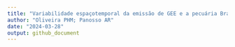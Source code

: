 ```yaml
---
title: "Variabilidade espaçotemporal da emissão de GEE e a pecuária Brasileira"
author: "Oliveira PHM; Panosso AR"
date: "2024-03-28"
output: github_document
---
```



<!-- ```{r setup, include=FALSE} -->
<!-- knitr::opts_chunk$set( -->
<!-- 	echo = TRUE, -->
<!-- 	error = FALSE, -->
<!-- 	message = FALSE, -->
<!-- 	warning = FALSE -->
<!-- ) -->
<!-- ``` -->


<!-- # [Pré-processamento Xco2](https://arpanosso.github.io/pibic-pedro-oliveira/Docs/pre-processamento-xco2.html) -->


<!-- # Análise Para XCO2 -->
<!-- ## Carregando Pacotes -->
<!-- ```{r} -->
<!-- # ### Pacotes necessários -->
<!-- library(tidyverse) -->
<!-- library(ggridges) -->
<!-- library(geobr) -->

<!-- ## Poligonos necessários -->
<!-- br <- geobr::read_country(showProgress = FALSE) -->
<!-- regiao <- geobr::read_region(showProgress = FALSE) -->
<!-- pol_br <- br$geom |> purrr::pluck(1) |> as.matrix() -->
<!-- pol_nordeste <- regiao$geom |> purrr::pluck(2) |> as.matrix() -->
<!-- pol_br <- pol_br[pol_br[,1]<=-34,] -->
<!-- pol_br <- pol_br[!((pol_br[,1]>=-38.8 & pol_br[,1]<=-38.6) & -->
<!--                      (pol_br[,2]>= -19 & pol_br[,2]<= -16)),] -->
<!-- pol_nordeste <- pol_nordeste[pol_nordeste[,1]<=-34,] -->
<!-- pol_nordeste <- pol_nordeste[!((pol_nordeste[,1]>=-38.7 & pol_nordeste[,1]<=-38.6) & pol_nordeste[,2]<= -15),] -->
<!-- pol_br <- pol_br[pol_br[,1]<=-34,] -->
<!-- pol_br <- pol_br[!((pol_br[,1]>=-38.8 & pol_br[,1]<=-38.6) & -->
<!--                      (pol_br[,2]>= -19 & pol_br[,2]<= -16)),] -->
<!-- pol_nordeste <- pol_nordeste[pol_nordeste[,1]<=-34,] -->
<!-- pol_nordeste <- pol_nordeste[!((pol_nordeste[,1]>=-38.7 & pol_nordeste[,1]<=-38.6) & pol_nordeste[,2]<= -15),] -->

<!-- ``` -->


<!-- ## Filtrando a Base -->
<!-- ```{r} -->
<!-- ### Base de dados inicial -->
<!-- data_set <- read_rds("data/nasa-xco2.rds") |> -->
<!--   filter(xco2 > 0) |> -->
<!--   mutate( -->
<!--     path = str_remove(path, "data-raw/nc4/|\\.nc4"), -->
<!--     date = as_date(str_sub(path,12,17)), -->
<!--     year = year(date), -->
<!--     month = month(date), -->
<!--     day = day(date), -->
<!--     .after = "time" -->
<!--   ) -->
<!-- glimpse(data_set) -->
<!-- ``` -->

<!-- ### Plotando os pontos -->

<!-- ```{r} -->
<!-- data_set |> -->
<!--   filter(year == 2019) |> -->
<!--   ggplot(aes(x = longitude, latitude)) + -->
<!--   geom_point() -->
<!-- ``` -->


<!-- ```{r} -->
<!-- ## Função para classificação do ponto -->
<!-- def_pol <- function(x, y, pol){ -->
<!--   as.logical(sp::point.in.polygon(point.x = x, -->
<!--                                   point.y = y, -->
<!--                                   pol.x = pol[,1], -->
<!--                                   pol.y = pol[,2])) -->
<!-- } -->
<!-- # ## Retirando os polígono -->
<!-- estados <- geobr::read_state(showProgress = FALSE) -->
<!-- # estados |>  -->
<!-- #   tibble() |> pull(abbrev_state)  -->
<!-- pol_mt <- estados$geom |> pluck(25)  |> as.matrix() -->
<!-- # pol_ms <- estados$geom |> pluck(24)  |> as.matrix() -->
<!-- # pol_mg <- estados$geom |> pluck(17)  |> as.matrix() -->
<!-- pol_pa <- estados$geom |> pluck(5)  |> as.matrix() -->
<!-- # pol_go <- estados$geom |> pluck(26)  |> as.matrix() -->
<!-- # meus_poligonos <- rbind(pol_mt, pol_ms, pol_mg, pol_pa, pol_go) -->
<!-- ``` -->


<!-- ### Classificando os pontos -->

<!-- ```{r} -->
<!-- data_set_me <- data_set  |> -->
<!--   mutate( -->
<!--     flag_mt = def_pol(longitude, latitude, pol_mt), -->
<!--     flag_pa = def_pol(longitude, latitude, pol_pa) -->
<!--   ) |> -->
<!--   filter(flag_mt | flag_pa) -->

<!-- data_set_me |> -->
<!--   filter(year == 2015) |> -->
<!--   ggplot(aes(x = longitude, latitude)) + -->
<!--   geom_point() -->
<!-- ``` -->





<!-- ```{r} -->
<!-- # ## Avaliando o sinal de XCO2 -->
<!-- # write_rds(data_set_sp,"data/nasa-xco2-sp.rds") -->

<!-- #Carrega a base filtrada -->
<!-- data_set_me <- data_set_me |> -->
<!--   filter( -->
<!--     xco2_quality_flag == 0, -->
<!--     year >= 2015 & year <= 2020) -->

<!-- # Resumo da base -->
<!-- glimpse(data_set_me) -->
<!-- ``` -->


<!-- ```{r} -->
<!-- data_set_me |> -->
<!--   filter(year == 2015) |> -->
<!--   ggplot(aes(x = longitude, latitude)) + -->
<!--   geom_point() -->
<!-- ``` -->


<!-- ```{r} -->
<!-- #Gráficos -->
<!-- # Histogramas -->
<!-- data_set_me %>% -->
<!--   ggplot(aes(x=xco2)) + -->
<!--   geom_histogram(color="black", -->
<!--                  bins = 30) + -->
<!--   facet_wrap(~year, scales = "free") -->
<!-- ``` -->


<!-- ```{r} -->
<!-- data_set_me %>% -->
<!--   mutate( -->
<!--   fct_year = fct_rev(as.factor(year)), -->
<!--   ) %>% -->
<!--   ggplot(aes(y=fct_year)) + -->
<!--   geom_density_ridges(rel_min_height = 0.03, -->
<!--                       aes(x=xco2, fill=fct_year), -->
<!--                       alpha = .6, color = "black" -->
<!--   ) + -->
<!--   scale_fill_viridis_d() + -->
<!--   theme_ridges() + -->
<!--   theme( -->
<!--     legend.position = "none" -->
<!--   ) -->
<!-- ``` -->


<!-- ```{r} -->
<!-- #Estatística Descritiva -->
<!-- data_set_me |> -->
<!--   group_by(year) |> -->
<!--   summarise( -->
<!--     N = length(xco2), -->
<!--     MIN = min(xco2), -->
<!--     MEAN = mean(xco2), -->
<!--     MEDIAN = median(xco2), -->
<!--     MAX = max(xco2), -->
<!--     VARIANCIA  = var(xco2), -->
<!--     STD_DV = sd(xco2), -->
<!--     CV = 100*STD_DV/MEAN, -->
<!--     SKW = agricolae::skewness(xco2), -->
<!--     KRT = agricolae::kurtosis(xco2), -->
<!--   ) |> -->
<!--   writexl::write_xlsx("output/estat-desc-xco2.xlsx") -->
<!-- ``` -->


<!-- ### Análise Geoestatística -->
<!-- ```{r} -->
<!-- # Criar o adensamento de pontos -->
<!-- x<-data_set_me$longitude -->
<!-- y<-data_set_me$latitude -->
<!-- dis <- 0.5 #Distância entre pontos -->
<!-- grid <- expand.grid(X=seq(min(x),max(x),dis), Y=seq(min(y),max(y),dis)) |>  -->
<!--   mutate( -->
<!--     flag_pa = def_pol(X, Y, pol_pa), -->
<!--     flag_mt = def_pol(X, Y, pol_mt), -->
<!--     flag = flag_pa | flag_mt -->
<!--   ) |>  filter(flag) |>  -->
<!--   dplyr::select(-flag, -flag_pa, -flag_mt) -->
<!-- sp::gridded(grid) = ~ X + Y -->
<!-- plot(grid$X,grid$Y,col="red",pch=4) -->
<!-- points(x,y) -->
<!-- ``` -->


<!-- ## Construção do Semivariograma Experimental -->
<!-- ### isolando o banco de dados, pelo ano -->
<!-- ```{r} -->
<!-- my_year = 2015 -->
<!-- data_set_aux  <- data_set_me |> -->
<!--   filter(year == my_year) |> -->
<!--   dplyr::select(longitude, latitude, xco2) -->

<!-- # data_set_aux %>% -->
<!-- #   ggplot(aes(x=longitude,y=latitude,color=xco2)) + -->
<!-- #   geom_point() -->
<!-- ``` -->


<!-- ### Criando o objeto dos tipo `SpatialPointsDataFrame`. -->

<!-- ```{r} -->
<!-- # Alteração no df -->
<!-- sp::coordinates(data_set_aux) = ~ longitude + latitude -->

<!-- # Fórmule é a variável que modelar, e o 1 da fórmula indica que ela -->
<!-- # não sofre transformaçoes -->
<!-- form <- xco2 ~ 1 -->
<!-- ``` -->

<!-- ### Criando o Semivariograma Experimental. -->
<!-- ```{r} -->
<!-- # Criar um semivariograma -->
<!-- vari_exp <- gstat::variogram(form, data = data_set_aux, -->
<!--                       cressie = FALSE, -->
<!--                       cutoff = 3, # distância máxima do semivariograma -->
<!--                       width = .1) # distancia entre pontos -->
<!-- vari_exp  %>% -->
<!--   ggplot(aes(x=dist, y=gamma)) + -->
<!--   geom_point() + -->
<!--   labs(x="lag (º)", -->
<!--        y=expression(paste(gamma,"(h)"))) -->
<!-- ``` -->


<!-- ```{r} -->
<!-- patamar=1.45 -->
<!-- alcance=.5 -->
<!-- epepita=1 -->
<!-- modelo_1 <- gstat::fit.variogram(vari_exp,gstat::vgm(patamar,"Sph",alcance,epepita)) -->
<!-- modelo_2 <- gstat::fit.variogram(vari_exp,gstat::vgm(patamar,"Exp",alcance,epepita)) -->
<!-- modelo_3 <- gstat::fit.variogram(vari_exp,gstat::vgm(patamar,"Gau",alcance,epepita)) -->
<!-- sqr.f1<-round(attr(modelo_1, "SSErr"),4); c01<-round(modelo_1$psill[[1]],4); c0_c11<-round(sum(modelo_1$psill),4);a1<-round(modelo_1$range[[2]],2) -->
<!-- sqr.f2<-round(attr(modelo_2, "SSErr"),4); c02<-round(modelo_2$psill[[1]],4); c0_c12<-round(sum(modelo_2$psill),4);a2<-round(3*modelo_2$range[[2]],2) -->
<!-- sqr.f3<-round(attr(modelo_3, "SSErr"),4); c03<-round(modelo_3$psill[[1]],4); c0_c13<-round(sum(modelo_3$psill),4);a3<-round(modelo_3$range[[2]]*(3^.5),2) -->

<!-- df_aux <- vari_exp %>% -->
<!--   mutate( -->
<!--     gamma_m1 = ifelse(dist <= a1, c01 + (c0_c11-c01)*(3/2*(dist/a1)-1/2*(dist/a1)^3),c0_c11), -->
<!--     gamma_m2 = c02 + (c0_c12-c02)*(1-exp(-3*(dist/a2))), -->
<!--     gamma_m3 = c03 + (c0_c13-c03)*(1-exp(-3*(dist/a3)^2)), -->
<!--     residuo_total = (gamma-mean(gamma))^2, -->
<!--     residuo_mod_1 = (gamma - gamma_m1)^2, -->
<!--     residuo_mod_2 = (gamma - gamma_m2)^2, -->
<!--     residuo_mod_3 = (gamma - gamma_m3)^2 -->
<!--   ) %>% -->
<!--   summarise( -->
<!--     r2_1=(sum(residuo_total) - sum(residuo_mod_1))/sum(residuo_total), -->
<!--     r2_2=(sum(residuo_total) - sum(residuo_mod_2))/sum(residuo_total), -->
<!--     r2_3=(sum(residuo_total) - sum(residuo_mod_3))/sum(residuo_total), -->
<!--   ) -->
<!-- r21<-as.vector(round(df_aux[1],4)) -->
<!-- r22<-as.vector(round(df_aux[2],4)) -->
<!-- r23<-as.vector(round(df_aux[3],4)) -->

<!-- plot(vari_exp, -->
<!--      model=modelo_1, -->
<!--      col=1,pl=F, -->
<!--      pch=16, -->
<!--      cex=1.2,cex.main=7, -->
<!--      ylab=list("Semivariância",cex=1.3), -->
<!--      xlab=list("Distância de Separação h (m)",cex=1.3), -->
<!--      main =paste("Esf(C0= ",c01,"; C0+C1= ", -->
<!--                  c0_c11, "; a= ", a1,"; r2 = ", -->
<!--                  r21,")",sep="")) -->

<!-- plot(vari_exp,model=modelo_2, col=1,pl=F,pch=16,cex=1.2,cex.main=7,ylab=list("Semivariância",cex=1.3),xlab=list("Distância de Separação h (m)",cex=1.3),main =paste("Exp(C0= ",c02,"; C0+C1= ", c0_c12, "; a= ", a2,"; r2 = ", r22,")",sep="")) -->
<!-- plot(vari_exp,model=modelo_3, col=1,pl=F,pch=16,cex=1.2,cex.main=7,ylab=list("Semivariância",cex=1.3),xlab=list("Distância de Separação h (m)",cex=1.3),main =paste("Gau(C0= ",c03,"; C0+C1= ", c0_c13, "; a= ", a3,"; r2 = ", r23,")",sep="")) -->
<!-- ``` -->

<!-- ## Validação Cruzada -->

<!-- ```{r} -->
<!-- conjunto_validacao <- data_set_aux %>% -->
<!--   as_tibble() %>% -->
<!--   sample_n(100) -->
<!-- sp::coordinates(conjunto_validacao) = ~longitude + latitude -->
<!-- modelos<-list(modelo_1,modelo_2,modelo_3) -->
<!-- for(j in 1:3){ -->
<!--   est<-0 -->
<!--   # vari<-as.character(form)[2] -->
<!--   for(i in 1:nrow(conjunto_validacao)){ -->
<!--     valid <- gstat::krige(formula=form, conjunto_validacao[-i,], conjunto_validacao, model=modelos[[j]]) -->
<!--     est[i]<-valid$var1.pred[i] -->
<!--   } -->
<!--   obs<-as.data.frame(conjunto_validacao)[,3] -->
<!--   RMSE<-round((sum((obs-est)^2)/length(obs))^.5,3) -->
<!--   mod<-lm(obs~est) -->
<!--   b<-round(mod$coefficients[2],3) -->
<!--   se<-round(summary(mod)$coefficients[4],3) -->
<!--   r2<-round(summary(mod)$r.squared,3) -->
<!--   a<-round(mod$coefficients[1],3) -->
<!--   plot(est,obs,xlab="Estimado", ylab="Observado",pch=j,col="blue", -->
<!--        main=paste("Modelo = ",modelos[[j]][2,1],"; Coef. Reg. = ", b, " (SE = ",se, ", r2 = ", r2,")\ny intersept = ",a,"RMSE = ",RMSE )) -->
<!--   abline(lm(obs~est)); -->
<!--   abline(0,1,lty=3) -->
<!-- } -->
<!-- ``` -->

<!-- ## Krigagem Ordinária - interpolação em locais não amostrados -->
<!-- ### Selecionado o melhor modelo Modelar o semivariograma -->

<!-- ```{r} -->
<!-- modelo <- modelo_2 ## sempre modificar -->
<!-- ko_variavel <- gstat::krige(formula=form, data_set_aux, grid, model=modelo, -->
<!--                      block=c(0,0), -->
<!--                      nsim=0, -->
<!--                      na.action=na.pass, -->
<!--                      debug.level=-1 -->
<!-- ) -->
<!-- ``` -->


<!-- ```{r} -->
<!-- mapa <- as.tibble(ko_variavel) %>% -->
<!--   ggplot(aes(x=X, y=Y)) + -->
<!--   geom_tile(aes(fill = var1.pred)) + -->
<!--   # scale_fill_gradient(low = "yellow", high = "blue") + -->
<!--   scale_fill_viridis_c() + -->
<!--   coord_equal() + -->
<!--   labs(x="Longitude", -->
<!--        y="Latitude") #+ -->
<!--   # geom_point(data = data_set_sp |> -->
<!--   #              filter(season_year == "dry_2015"),aes(x=longitude,y=latitude)) -->
<!-- mapa -->

<!-- df <- ko_variavel %>% -->
<!--   as.tibble() %>% -->
<!--   mutate(var1.var = sqrt(var1.var)) %>% -->
<!--   rename( -->
<!--     !!my_season := var1.pred, -->
<!--     !!paste0(my_season,"_sd") := var1.var, -->
<!--   ) -->
<!-- # write_rds(df,paste0("out/",variavel,"-",ano_analise,".rds")) -->
<!-- ``` -->


<!-- ## CARREGANDO OS PACOTES -->
<!-- ```{r} -->
<!-- library(tidyverse) -->
<!-- library(gstat) -->
<!-- library(skimr) -->
<!-- library(ggsci) -->
<!-- library(geobr) -->
<!-- source("R/my-function.R") -->
<!-- ``` -->

<!-- ## IMPORTANDO A BASE DE DADOS -->

<!-- ```{r} -->
<!-- brazil_ids <- read_rds("data/df_nome.rds") -->
<!-- nomes_uf <- c(brazil_ids$nome_uf %>% unique(),"Brazil") -->
<!-- dados2 <- read_rds('data/emissions_sources.rds') -->
<!-- ``` -->

<!-- ## CARACTERIZANDO MUNICÍPIO -->

<!-- ```{r} -->
<!-- city <- geobr::read_municipality( -->
<!--   showProgress = FALSE) -->

<!-- cities <- city -->
<!-- ``` -->

<!-- ## CRIANDO TEMA GRAFICO -->
<!-- ```{r} -->
<!-- my_theme <- theme( -->
<!--        # axis.text.x = element_text(size = rel(1.25)), -->
<!--         axis.title.x = element_text(size = rel(1.4)), -->
<!--        # axis.text.y = element_text(size = rel(1.3)), -->
<!--         axis.title.y = element_text(size = rel(1.4)), -->
<!--         legend.text = element_text(size = rel(0.9)), -->
<!--        # legend.title = element_text(size = rel(1.7)), -->
<!--        title = element_text(face = 'bold'), -->
<!--        legend.position = "top", -->
<!--        legend.background = element_rect(fill = "#fffff0", color = "black")) -->

<!-- my_theme_add <- function(.my_theme){ -->
<!--  theme( -->
<!--        # axis.text.x = element_text(size = rel(1.25)), -->
<!--         axis.title.x = element_text(size = rel(1.4)), -->
<!--        # axis.text.y = element_text(size = rel(1.3)), -->
<!--         axis.title.y = element_text(size = rel(1.4)), -->
<!--         legend.text = element_text(size = rel(0.9)), -->
<!--        # legend.title = element_text(size = rel(1.7)), -->
<!--        title = element_text(face = 'bold'), -->
<!--        legend.position = "top", -->
<!--        legend.background = element_rect(fill = "transparent", color = "black")) -->
<!-- } -->

<!-- ``` -->

<!-- ## MAPEAR -->
<!-- ### CONTRUINDO MAPA COM CLASSES -->
<!-- ```{r} -->
<!-- #my_state <- "MS" ### <- -->
<!-- estados <- c("PA", "MS", "MG", "MT", "SP","GO","PR","SC","RS") -->
<!-- my_plot_map <- function(.estados){ -->
<!--   city %>% -->
<!--   select(abbrev_state) %>% -->
<!--   filter( -->
<!--     abbrev_state == .estados) %>% -->
<!--   ggplot() + -->
<!--   geom_sf(fill="white", color="black", -->
<!--           size=.15, show.legend = F) + -->
<!--   geom_point(data = dados2 %>% -->
<!--                filter(year == 2022, #>2014 & year <2023 -->
<!--                       sigla_uf == .estados, -->
<!--                       str_detect(activity_units, 'animal'), -->
<!--                       gas == 'co2e_100yr') %>% -->
<!--                mutate( -->
<!--                  classe_emissao = case_when( -->
<!--                    emissions_quantity <0.1e6 ~ '< 0.1 Mton', -->
<!--                    emissions_quantity <0.4e6 ~ '< 0.4 Mton', -->
<!--                    emissions_quantity <1e6 ~ '< 1 Mton', -->
<!--                    emissions_quantity >=1e6 ~ '>= 1 Mton' -->
<!--                  ) -->
<!--                ), -->
<!--              size = 1.5, -->
<!--              aes(lon,lat, col = classe_emissao)) + -->
<!--     theme_bw() + -->
<!--   theme( -->
<!--     axis.text.x = element_text(size = rel(1), color = "#222222"), -->
<!--     axis.title.x = element_text(size = rel(1.3), color = "#222222"), -->
<!--     axis.text.y = element_text(size = rel(1), color = "#222222"), -->
<!--     axis.title.y = element_text(size = rel(1.3), color = "#222222"), -->
<!--     legend.text = element_text(size = rel(1.3), color = "#222222"), -->
<!--     legend.title = element_text(size = rel(1.5)), -->
<!--     ) + -->
<!--    labs(col = 'CO'[2]~'eq emission', -->
<!--         x = 'Longitude', -->
<!--         y = 'Latitude' -->
<!--      #title = paste0("CO2e emission for", my_state), -->
<!--         # caption = 'Data Source: Climate TRACE', -->
<!--      ) -->
<!-- } -->

<!-- map(estados,my_plot_map) -->

<!-- # ggsave('GO.png', dpi = 3000, width = 9, height = 5.5) -->

<!-- ``` -->

<!-- ```{r} -->
<!-- # estado <- "MG" ### <- -->
<!-- # estados <- c("MS", "PA", "GO", "MT", "MG") -->
<!-- # -->
<!-- # my_plot_map_join <- function(.estados){ -->
<!-- #   left_join(city %>% filter(abbrev_state == .estados), -->
<!-- #           dados2 %>% -->
<!-- #             filter(year == 2022, #>2014 & year <2023 -->
<!-- #                    sigla_uf == .estados, -->
<!-- #                    !source_name %in% nomes_uf, -->
<!-- #                    str_detect(activity_units, 'animal'),            #filtering the four subsectors for cattle -->
<!-- #                    gas == 'co2e_100yr') %>% -->
<!-- #             group_by(city_ref, sigla_uf)  %>% -->
<!-- #             summarise(emissions_quantity = -->
<!-- #                         sum(emissions_quantity, na.rm = TRUE)) %>% -->
<!-- #             rename(name_muni = city_ref) , -->
<!-- #           by="name_muni") %>% -->
<!-- #   mutate(emissions_quantity = replace_na(emissions_quantity,0)) %>% -->
<!-- #   mutate( -->
<!-- #     classe_emissao = case_when( -->
<!-- #       emissions_quantity <0.1e6 ~ '< 0.1 Mton', -->
<!-- #       emissions_quantity <0.4e6 ~ '< 0.4 Mton', -->
<!-- #       emissions_quantity <0.7e6 ~ '< 0.7 Mton', -->
<!-- #       emissions_quantity >=1 ~ '>= 1 Mton' -->
<!-- #     ) -->
<!-- #   ) %>% -->
<!-- #     ggplot() + -->
<!-- #     geom_sf(aes(fill=classe_emissao), color="black", -->
<!-- #             size=.15, show.legend = TRUE)  + -->
<!-- #     theme_bw() + -->
<!-- #   theme( -->
<!-- #     axis.text.x = element_text(size = rel(1), color = "#222222"), -->
<!-- #     axis.title.x = element_text(size = rel(1.3), color = "#222222"), -->
<!-- #     axis.text.y = element_text(size = rel(1), color = "#222222"), -->
<!-- #     axis.title.y = element_text(size = rel(1.3), color = "#222222"), -->
<!-- #     legend.text = element_text(size = rel(1.3), color = "#222222"), -->
<!-- #     legend.title = element_text(size = rel(1.5)), -->
<!-- #     ) + -->
<!-- #    labs(fill = 'CO'[2]'e emission', -->
<!-- #         x = 'Longitude', -->
<!-- #         y = 'Latitude' -->
<!-- #      #title = paste0("CO2e emission for", my_state), -->
<!-- #         # caption = 'Data Source: Climate TRACE', -->
<!-- #      ) + -->
<!-- #     scale_fill_viridis_d() -->
<!-- # } -->
<!-- # map(estados,my_plot_map_join) -->

<!-- # ggsave('MGg_col.png', dpi = 2000, width = 9, height = 5.5) -->


<!-- #Gerando os mapas em uma única figura -->

<!--  # mapas_contorno1 <- read_state(code_state="MS") -->
<!--  # mapas_contorno2 <- read_state(code_state="MT") -->
<!--  # mapas_contorno3 <- read_state(code_state="MG") -->
<!--  # mapas_contorno4 <- read_state(code_state="PA") -->
<!--  # mapas_contorno5 <- read_state(code_state="GO") -->

<!-- states <- geobr::read_state(showProgress = FALSE) -->
<!-- mapa_contorno <- states %>%  -->
<!--   filter(abbrev_state %in% estados) -->
<!-- ``` -->


<!-- ```{r} -->
<!-- left_join(city %>% filter(abbrev_state %in% estados), -->
<!--            dados2 %>% -->
<!--              filter(year == 2022,                 #%in% 2015:2022 -->
<!--                     sigla_uf %in% estados, -->
<!--                     !source_name %in% nomes_uf, -->
<!--                     str_detect(activity_units, 'animal'),            #filtering the four subsectors for cattle -->
<!--                     gas == 'co2e_100yr') %>% -->
<!--              group_by(city_ref, sigla_uf)  %>% -->
<!--              summarise(emissions_quantity = -->
<!--                          sum(emissions_quantity, na.rm = TRUE)) %>% -->
<!--              rename(name_muni = city_ref), -->
<!--            by="name_muni") %>% -->
<!--    mutate(emissions_quantity = replace_na(emissions_quantity, 0)) %>% -->
<!--    mutate( -->
<!--      classe_emissao = case_when( -->
<!--        emissions_quantity <.1e6 ~ ' <  0,1 Mton', -->
<!--        emissions_quantity <.5e6 ~ ' <  0,5 Mton', -->
<!--        emissions_quantity < 1e6 ~ ' <  1,0 Mton', -->
<!--        emissions_quantity >=1e6 ~ '>= 1,0 Mton' -->
<!--      ) -->
<!--    ) %>% -->
<!--      ggplot() + -->
<!--      geom_sf(aes(fill=classe_emissao), color="black", -->
<!--              size=.05, show.legend = TRUE)  + -->
<!--    geom_sf(data=mapa_contorno, fill="transparent", color="red", size=3, show.legend = FALSE) + -->
<!--    # geom_sf(data=mapas_contorno2, fill="transparent", color="red", size=3, show.legend = FALSE) + -->
<!--    # geom_sf(data=mapas_contorno3, fill="transparent", color="red", size=3, show.legend = FALSE) + -->
<!--    # geom_sf(data=mapas_contorno4, fill="transparent", color="red", size=3, show.legend = FALSE) + -->
<!--    # geom_sf(data=mapas_contorno5, fill="transparent", color="red", size=3, show.legend = FALSE) + -->
<!--      theme_bw() + -->
<!--    theme( -->
<!--      axis.text.x = element_text(size = rel(.9), color = "black"), -->
<!--      axis.title.x = element_text(size = rel(1.1), color = "black"), -->
<!--      axis.text.y = element_text(size = rel(.9), color = "black"), -->
<!--      axis.title.y = element_text(size = rel(1.1), color = "black"), -->
<!--      legend.text = element_text(size = rel(1), color = "black"), -->
<!--      legend.title = element_text(face = 'bold', size = rel(1.2)), -->
<!--      legend.position = c(1.29, .5) -->
<!--      ) + -->
<!--    labs(fill = 'Classe de emissão', -->
<!--          x = 'Longitude', -->
<!--          y = 'Latitude') + -->
<!--      scale_fill_viridis_d() -->

<!--  # ggsave('Maps_states_red.png') -->
<!--  ggsave('img/mapa_nova_classe.png') -->

<!-- ``` -->

<!-- ### Verificando maiores cidades emissoras -->
<!-- ```{r} -->
<!-- # Only for analysis -->

<!-- dados2 |> -->
<!--   #glimpse() |> -->
<!--   #select(sigla_uf, emissions_quantity, city_ref, gas, activity_units, sector_name, sub_sector) |> -->
<!--   filter(sigla_uf == "PA", -->
<!--          gas == 'co2e_100yr', -->
<!--          year == 2015, -->
<!--          sector_name == 'agriculture', -->
<!--          !source_name %in% nomes_uf, -->
<!--          # !sub_sector %in% c("forest-land-clearing", -->
<!--          #                    "forest-land-degradation", -->
<!--          #                    "shrubgrass-fires", -->
<!--          #                    "forest-land-fires", -->
<!--          #                    "wetland-fires", -->
<!--          #                    "removals"), -->
<!--          # str_detect(activity_units, 'animal'), -->
<!--          # sub_sector == 'enteric-fermentation-cattle-pasture', -->
<!--                          # 'manure-left-on-pasture-cattle'), -->
<!--          city_ref == 'São Félix Do Xingu'                       #change the municipality here -->
<!--           ) #|> -->
<!--   # group_by(sub_sector, sector_name) |> -->
<!--   # summarise( -->
<!--   #    emission = sum(emissions_quantity, na.rm = T) -->
<!--   #  ) -->
<!-- ``` -->

<!-- ## VISUALIZANDO MAIORES EMISSORES PARA O SETOR DE AGRICULTURA OU P/ ANIMAL -->
<!-- ```{r} -->
<!-- dados2 %>% -->
<!--   filter( -->
<!--     year == 2022,                   #%in% 2015:2022 -->
<!--     sigla_uf %in% estados, # <----- -->
<!--     str_detect(activity_units, 'animal'), -->
<!--     # sector_name == 'agriculture', -->
<!--     !source_name %in% nomes_uf, -->
<!--     gas == 'co2e_100yr' -->
<!--     ) %>% -->
<!--   group_by(city_ref, sigla_uf, sub_sector) %>% -->
<!--   summarise( -->
<!--     emission = sum(emissions_quantity, na.rm = T) -->
<!--   ) %>% -->
<!--   group_by(city_ref,sigla_uf) %>% -->
<!--   mutate( -->
<!--     emission_total = sum(emission, na.rm = T) -->
<!--   ) %>% -->
<!--   ungroup() %>% -->
<!--   group_by(sigla_uf) %>% -->
<!--   mutate( -->
<!--     city_ref = city_ref %>% fct_reorder(emission_total) %>% -->
<!--       fct_lump(n = 3, w = emission_total)) %>% -->
<!--   filter(city_ref != "Other") %>% -->
<!--   mutate( -->
<!--       sub_sector = case_when( -->
<!--         sub_sector == "enteric-fermentation-cattle-feedlot" ~ "FEGC", -->
<!--         sub_sector == "enteric-fermentation-cattle-pasture" ~ "FEGP", -->
<!--         sub_sector == "manure-left-on-pasture-cattle"  ~ "EP", -->
<!--         sub_sector == "manure-management-cattle-feedlot" ~ "GEC", -->
<!--         sub_sector == 'cropland-fires' ~ 'CF', -->
<!--         sub_sector == 'synthetic-fertilizer-application' ~ 'SF application' -->
<!--       )) |> -->
<!--   ggplot(aes(emission/1e6, #passar de ton para Mton -->
<!--              city_ref, -->
<!--              fill = sub_sector)) + -->
<!--   geom_col(col="black", lwd = 0.1) + -->
<!--   xlab(bquote(Emissião~CO[2]~e~(Mton))) + -->
<!--   labs(#x = 'Emission (Mton)', -->
<!--        y = 'Cidade', -->
<!--        fill = 'Subsetor') + -->
<!--   theme_bw() + -->
<!--   theme( -->
<!--     axis.text.x = element_text(size = rel(1)), -->
<!--     # axis.title.x = element_text(size = rel(2)), -->
<!--     axis.text.y = element_text(size = rel(1.3)), -->
<!--     # axis.title.y = element_text(size = rel(2)), -->
<!--     legend.text = element_text(size = rel(1)), -->
<!--     #legend.title = element_text(size = rel(1.7)), -->
<!--     title = element_text(face = 'bold'), -->
<!--     legend.position = 'top', -->
<!--     legend.background = element_rect(fill = "transparent", color = "black")) + -->
<!--       scale_fill_viridis_d(option ='plasma') + -->
<!--   facet_wrap(~sigla_uf,scales = "free",ncol = 2) + -->
<!--   annotate("text", -->
<!--            x=2, -->
<!--            y=1, -->
<!--            label = ".", -->
<!--            size=0.1) -->

<!-- ggsave('img/top3cidades_emissão_states.png') -->
<!-- ``` -->

<!-- ```{r} -->
<!-- # Only for exemplification in the report -->

<!-- estado <- 'MG' -->

<!-- my_plot_col_states <- function(.estados){ -->
<!--   dados2 %>% -->
<!--   filter( -->
<!--     year == 2022, -->
<!--     sigla_uf == .estados, -->
<!--     !source_name %in% nomes_uf, -->
<!--     #str_detect(activity_units, 'animal'), -->
<!--     sector_name == 'agriculture', -->
<!--     gas == 'co2e_100yr' -->
<!--     ) %>% -->
<!--   group_by(city_ref, sub_sector) %>% -->
<!--   summarise( -->
<!--     emission = sum(emissions_quantity, na.rm = T) -->
<!--   ) %>% -->
<!--   group_by(city_ref) %>% -->
<!--   mutate( -->
<!--     emission_total = sum(emission, na.rm = T) -->
<!--   ) %>% -->
<!--   ungroup() %>% -->
<!--   mutate( -->
<!--     city_ref = city_ref %>% fct_reorder(emission_total) %>% -->
<!--       fct_lump(n = 5, w = emission_total)) %>% -->
<!--   filter(city_ref != "Other") %>% -->
<!--     mutate( -->
<!--       sub_sector = case_when( -->
<!--         sub_sector == "cropland-fires"  ~ "Cropland fires", -->
<!--         sub_sector == "enteric-fermentation-cattle-feedlot" ~ "EFC feedlot", -->
<!--         sub_sector == "enteric-fermentation-cattle-pasture" ~ "EFC pasture", -->
<!--         sub_sector == "manure-left-on-pasture-cattle"  ~ "ML pasture cattle", -->
<!--         sub_sector == "manure-management-cattle-feedlot" ~ "MMC feedlot", -->
<!--         sub_sector == "rice-cultivation" ~ "rice cultivation", -->
<!--         sub_sector == "synthetic-fertilizer-application" ~ "SF application", -->
<!--       ) -->
<!--     ) %>% -->
<!--   ggplot(aes(emission/1e6, -->
<!--              city_ref, -->
<!--              fill = sub_sector)) + -->
<!--   geom_col(col="black", lwd = 0.1) + -->
<!--     xlab(bquote(Emission~CO[2]~e~(Mton))) + -->
<!--   labs(#x = 'Emission (Mton)', -->
<!--        y = 'City', -->
<!--        fill = '') + -->
<!--   theme_bw() + -->
<!--   map(my_theme,my_theme_add) + -->
<!--   theme(legend.position = "top", ##retirar legenda = '' -->
<!--     legend.background = element_rect(fill = "transparent")) + ##? -->
<!--   scale_fill_viridis_d(option = "plasma") + -->
<!--   annotate("text", -->
<!--            x=2, -->
<!--            y=1, -->
<!--            label = ".", -->
<!--            size=0.1) -->
<!--   } -->
<!--   # geom_text(stat = 'identity', -->
<!--   #           position = 'identity', -->
<!--   #           size = 4, -->
<!--   #           angle = 90, -->
<!--   #           vjust = 2, -->
<!--   #           data = NULL, -->
<!--   #           label = 'emission') -->

<!-- map(estados,my_plot_col_states) -->

<!-- # ggsave('MG_legenda_setor_agr.png', dpi = 3000) -->
<!-- ``` -->
<!-- ## SUBSETORES -->

<!-- ### CARACTERIZANDO SUBSETORES PARA EMISSÕES DE GADO E RANKEANDO AS 5 CIDADES COM SUBSETORES DE MAIOR EMISSÃO DENTRE OS 5 ESTADOS -->

<!-- ```{r} -->
<!-- # my_plot_subsector_states <- function(.estados){ -->
<!--   dados2 %>% -->
<!--   filter( -->
<!--          year == 2022, -->
<!--          str_detect(activity_units, 'animal'), -->
<!--          gas == 'co2e_100yr', -->
<!--          !source_name %in% nomes_uf, -->
<!--          sigla_uf %in% estados) |> -->
<!--   group_by(city_ref, original_inventory_sector, sigla_uf) %>% -->
<!--   summarise( -->
<!--     emission = sum(emissions_quantity, na.rm = T) -->
<!--   ) %>% -->
<!--   # ungroup() |> -->
<!--   group_by(city_ref,sigla_uf) %>% -->
<!--   mutate( -->
<!--     emission_total = sum(emission, na.rm = T) -->
<!--   ) %>% -->
<!--   ungroup() %>% -->
<!--   mutate( -->
<!--     city_ref = city_ref %>% fct_reorder(emission_total) %>% -->
<!--       fct_lump(n = 10, w = emission_total)) %>% -->
<!--   mutate( -->
<!--        original_inventory_sector = original_inventory_sector %>% -->
<!--          as_factor() %>% -->
<!--          fct_relevel("manure-left-on-pasture-cattle", -->
<!--           "enteric-fermentation-cattle-feedlot", -->
<!--           "manure-management-cattle-feedlot", -->
<!--           "enteric-fermentation-cattle-pasture") -->
<!--     ) %>% -->
<!--   filter(city_ref != "Other") %>% -->
<!--   mutate( -->
<!--       original_inventory_sector = case_when( -->
<!--         original_inventory_sector == "enteric-fermentation-cattle-feedlot" ~ "FEGC", -->
<!--         original_inventory_sector == "enteric-fermentation-cattle-pasture" ~ "FEGP", -->
<!--         original_inventory_sector == "manure-left-on-pasture-cattle"  ~ "EP", -->
<!--         original_inventory_sector == "manure-management-cattle-feedlot" ~ "GEC", -->
<!--       )) |> -->
<!--   ggplot(aes(emission/1e6, #passar para Mega Ton -->
<!--              city_ref, -->
<!--              fill = original_inventory_sector)) + -->
<!--   geom_col(col="black") + -->
<!--   labs(x = 'Emissão (Mton)', -->
<!--        y = 'City', -->
<!--        fill = 'Subsetor') + -->
<!--   theme_bw() + -->
<!--   # map(my_theme,my_theme_add) + -->
<!--   theme(legend.position = "top") + -->
<!--   scale_fill_viridis_d(option = "plasma") + -->
<!--     # facet_wrap(~city_ref,,ncol = 2) + -->
<!--   annotate("text", -->
<!--            x=5, -->
<!--            y=1, -->
<!--            label = ".", -->
<!--            size=0.1) -->
<!-- # } -->

<!-- # map(estados,my_plot_subsector_states) -->

<!-- # ggsave('top10.png', dpi = 2000) -->

<!-- ``` -->

<!-- ```{r} -->

<!-- # dados2 %>% -->
<!-- #   filter( -->
<!-- #     year == 2022, -->
<!-- #     sigla_uf %in% estados, -->
<!-- #     !source_name %in% nomes_uf, -->
<!-- #     gas == 'co2e_100yr', -->
<!-- #     # sector_name == 'agriculture' -->
<!-- #     str_detect(activity_units, 'animal') -->
<!-- #     ) %>% -->
<!-- #   select(original_inventory_sector, emissions_quantity, city_ref) %>% -->
<!-- #   group_by(city_ref, original_inventory_sector) %>% -->
<!-- #   summarise( -->
<!-- #     emission = sum(emissions_quantity, na.rm = T) -->
<!-- #   ) %>% -->
<!-- #   arrange( - emission) %>% -->
<!-- #   group_by(city_ref) %>% -->
<!-- #   mutate( -->
<!-- #     emission_total = sum(emission, na.rm = T) -->
<!-- #   ) %>% -->
<!-- #   ungroup() %>% -->
<!-- #   mutate( -->
<!-- #     city_ref = city_ref %>% fct_reorder(emission_total) %>% -->
<!-- #       fct_lump(n = 5, w = emission_total)) %>% -->
<!-- #   filter(city_ref != "Other") %>% -->
<!-- #   ggplot(aes(emission/1e6, -->
<!-- #              city_ref, -->
<!-- #              fill = original_inventory_sector)) + -->
<!-- #   geom_col(col="black") + -->
<!-- #   labs(x = 'Emission (Mton)', -->
<!-- #        y = 'City', -->
<!-- #        fill = 'Subsector') + -->
<!-- #   theme_bw() + -->
<!-- #   map(my_theme,my_theme_add) + -->
<!-- #   theme(legend.position = 'top') + -->
<!-- #   scale_fill_viridis_d(option = 'plasma') -->



<!-- ``` -->

<!-- ## AGRUPAR POR ESTADO, EMISSÃO E SETOR -->

<!-- ```{r} -->
<!-- dados2 %>% -->
<!--   filter( -->
<!--     year == 2022, -->
<!--     sigla_uf %in% estados, -->
<!--     !source_name %in% nomes_uf, -->
<!--     gas == 'co2e_100yr', -->
<!--     str_detect(activity_units, 'animal')) |> -->
<!--   mutate( -->
<!--       original_inventory_sector = case_when( -->
<!--         original_inventory_sector == "enteric-fermentation-cattle-feedlot" ~ "FEGC", -->
<!--         original_inventory_sector == "enteric-fermentation-cattle-pasture" ~ "FEGP", -->
<!--         original_inventory_sector == "manure-left-on-pasture-cattle"  ~ "EP", -->
<!--         original_inventory_sector == "manure-management-cattle-feedlot" ~ "GEC" -->
<!--       )) |> -->
<!--   select(original_inventory_sector, emissions_quantity, sigla_uf) %>% -->
<!--   group_by(sigla_uf, original_inventory_sector) %>% -->
<!--   arrange( desc(emissions_quantity)) %>% -->
<!--   summarise( -->
<!--     emission = sum(emissions_quantity, na.rm = T) -->
<!--   ) %>% -->
<!--   mutate(emission_total = sum(emission)) %>% -->
<!--   arrange( - emission) %>% -->
<!--   ungroup() %>% -->
<!--   mutate( -->
<!--     sigla_uf = sigla_uf %>% -->
<!--   fct_reorder(emission_total)) %>% -->
<!--   ggplot(aes(emission/1e6, -->
<!--              sigla_uf, -->
<!--              fill = original_inventory_sector)) + -->
<!--   geom_col(color ="black", lwd = 0.1) + -->
<!--   xlab(bquote(Emissão~de~CO[2]~e~(Mton))) + -->
<!--   labs(#x = 'Emissão de CO2 (Mton)', -->
<!--        y = 'Estado', -->
<!--        fill = 'Subsetor') + -->
<!--   theme_bw() + -->
<!--   map(my_theme,my_theme_add) + -->
<!--   map(my_theme,my_theme_add) + -->
<!--   theme(legend.position = 'top') + -->
<!--   scale_fill_viridis_d(option = 'plasma') -->

<!-- # ggsave('States_emission.png') -->
<!-- ``` -->

<!-- ## TOTAL DE EMISSÃO PARA OS ESTADOS/BR -->

<!-- ```{r} -->
<!-- dados2 %>% -->
<!--   filter(year == 2022, -->
<!--          str_detect(activity_units, 'animal'),          #cattle -->
<!--          # sector_name == 'agriculture', -->
<!--          !source_name %in% nomes_uf, -->
<!--          sigla_uf %in% estados, -->
<!--          gas == 'co2e_100yr') %>% -->
<!--   group_by(sigla_uf) %>%                  #!! group_by(iso3_country)  #to BR -->
<!--   summarise( -->
<!--     soma_emissao = sum(emissions_quantity) -->
<!--     ) %>% -->
<!--   arrange(- soma_emissao) -->
<!-- ``` -->


<!-- ## SERIE TEMPORAL, 2015 A 2022 -->

<!-- ```{r} -->
<!-- dados2 %>% -->
<!--   filter( -->
<!--     # year <= 2022, -->
<!--     gas == 'co2e_100yr', -->
<!--     !source_name %in% nomes_uf, -->
<!--     str_detect(activity_units, 'animal') -->
<!--   ) %>%  # pull(sigla_uf) %>% unique() -->
<!--   group_by(year) %>% -->
<!--   summarise( -->
<!--     soma_emissao= sum(emissions_quantity, na.rm = TRUE)/1e6 #, -->
<!--     # media_emissao = mean(emissions_quantity, na.rm = TRUE)/1e6, -->
<!--     # sd_emissao = sd(emissions_quantity/1e6, na.rm = TRUE) -->
<!--   )  %>% -->
<!--   mutate( -->
<!--     sigla_uf = "Br" -->
<!--   ) %>% -->
<!--   rbind(dados2 %>% -->
<!--             filter(sigla_uf %in% estados, -->
<!--             str_detect(activity_units, 'animal'), -->
<!--             gas == 'co2e_100yr', -->
<!--             !source_name %in% nomes_uf -->
<!--           ) %>% -->
<!--           group_by(year, sigla_uf) %>% -->
<!--           summarise( -->
<!--             soma_emissao= sum(emissions_quantity)/1e6 #, -->
<!--             # media_emissao = mean(emissions_quantity)/1e6, -->
<!--             # sd_emissao = sd(emissions_quantity/1e6) -->
<!--           ) -->
<!--   ) %>% -->
<!--   filter(sigla_uf != "Br") %>% -->
<!--   ggplot(aes(x=year,y=soma_emissao, -->
<!--              fill=sigla_uf))+ -->
<!--   #geom_point()+ -->
<!--   #geom_smooth(method = 'lm')+ -->
<!--   #ggpubr::stat_cor()+ -->
<!--   geom_col(position = "dodge", color="black") +    #erro com position = "identity" [CIC] ; position = "dodge" [RF] -->
<!--   theme_bw() + -->
<!--   map(my_theme, my_theme_add) + -->
<!--   theme( -->
<!--     legend.text = element_text(size = rel(1.3)) -->
<!--   ) + -->
<!--   labs(x = 'Ano', -->
<!--        y = 'Emissão total', -->
<!--        fill="") + -->
<!--   scale_fill_viridis_d() -->

<!-- ggsave('img/TemporalEmissions-states.png') -->
<!-- ``` -->


<!-- ## TESTANDO FAZER EMISSÃO MEDIA POR CABEÇA DE GADO COM DADOS IBGE -->
<!-- ```{r} -->
<!-- # Tentativa faiada -->
<!-- #  -->
<!-- # estados <- c("PA", "MS", "MG", "MT", "GO") -->
<!-- #  -->
<!-- # ibge2 <- ibge |> -->
<!-- #   rename( -->
<!-- #     sigla_uf = localidade -->
<!-- #   ) |> -->
<!-- #   mutate( -->
<!-- #     sigla_uf = case_when( -->
<!-- #       sigla_uf == 'Mato Grosso do Sul'~'MS', -->
<!-- #       sigla_uf == 'Mato Grosso'~'MT', -->
<!-- #       sigla_uf == 'Minas Gerais'~'MG', -->
<!-- #       sigla_uf == 'Goiás'~'GO', -->
<!-- #       sigla_uf == 'Pará'~'PA' -->
<!-- #     ) -->
<!-- #   ) |> -->
<!-- #   filter( -->
<!-- #     sigla_uf %in% estados -->
<!-- #   ) -->
<!-- #  -->
<!-- # states <- c('Pará', 'Mato Grosso do Sul', 'Mato Grosso', 'Minas Gerais', 'Goiás') -->
<!-- #  -->
<!-- # full_join(ibge %>% filter(localidade %in% states), -->
<!-- #           dados2 |> -->
<!-- #             filter(year == 2022, -->
<!-- #          str_detect(activity_units, 'animal'), -->
<!-- #          !source_name %in% nomes_uf, -->
<!-- #          sigla_uf == states, -->
<!-- #          gas == 'co2e_100yr') %>% -->
<!-- #        group_by(sigla_uf, emissions_quantity) %>% -->
<!-- #        summarise(emissions_quantity = sum(emissions_quantity, na.rm = T)) %>% -->
<!-- #        rename(localidade = sigla_uf), -->
<!-- #        by = 'localidade' -->
<!-- # ) -->
<!-- #  -->
<!-- #  -->
<!-- # # Tentativa faiada -->
<!-- #  -->
<!-- # full_join(ibge2, dados2, by = 'sigla_uf') |> -->
<!-- #   # select(year, activity_units, gas, source_name, sigla_uf, gas, quantidade, emissions_quantity) |> -->
<!-- #   filter(year == 2022, -->
<!-- #          str_detect(activity_units, 'animal'), -->
<!-- #          !source_name %in% nomes_uf, -->
<!-- #          sigla_uf %in% estados, -->
<!-- #          gas == 'co2e_100yr') |> -->
<!-- #   group_by(sigla_uf) |> -->
<!-- #   # mutate( -->
<!-- #   #   emissions_per_head = emissions_quantity/quantidade -->
<!-- #   # ) |> -->
<!-- #   summarise( -->
<!-- #     emissions_total = sum(emissions_quantity)/1e6 -->
<!-- #   ) |> -->
<!-- #   # mutate( -->
<!-- #   #   emissions_per_head = emissions_quantity/quantidade -->
<!-- #   # ) |> -->
<!-- #   arrange(-emissions_total) -->
<!-- ``` -->

